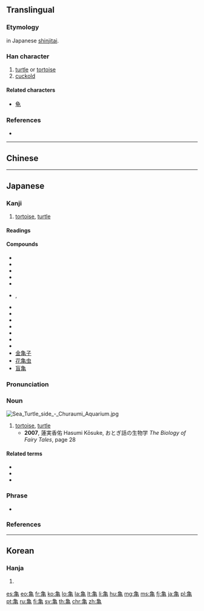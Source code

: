 {{also|龜}}<!-- may be replaced by zh-forms -->
==Translingual==
{{Han simplified forms|龜|亀|龟}}

===Etymology===
{{Han simp|龜}} in Japanese [[shinjitai]].

===Han character===
{{Han char|rn=5|rad=乙|as=10|sn=11|var=2|four=27716|canj=NWLU|ids=⿱⺈⿻昌乚,⿱⺈⿻日电}}

# [[turtle]] or [[tortoise]]
# [[cuckold]]

====Related characters====
* [[龟]]

===References===
* {{Han ref|kx=0142.281|dkj=00210|hdz=80010.190|uh=4E80|ud=20096}}

----

==Chinese==
{{zh-see|龜|v}}

----

==Japanese==

===Kanji===
{{ja-kanji|grade=c|rs=乙10|style=s|kyu=龜}}

# [[tortoise]], [[turtle]]

====Readings====
{{ja-readings
|goon=[[き]] (ki), [[く]] (ku) {{qualifier|non-[[w:Jōyō kanji|Jōyō]] reading}}, [[こん]] (kon) {{qualifier|non-[[w:Jōyō kanji|Jōyō]] reading}}
|kanon=[[き]] (ki), [[きゅう]] (kyū), from [[きう]] (kiu) {{qualifier|non-[[w:Jōyō kanji|Jōyō]] reading}}, [[きん]] (kin) {{qualifier|non-[[w:Jōyō kanji|Jōyō]] reading}}
|kun=[[かめ]] (kame)
|nanori=[[ひさ]] (hisa), [[ひさし]] (hisashi)}}

====Compounds====
* {{ja-r|青海亀|あおうみがめ}}
* {{ja-r|赤海亀|あかうみがめ}}
* {{ja-r|石亀|いしがめ}}
* {{ja-r|海亀|うみがめ}}
* {{ja-r|阿亀|おかめ}}
* {{ja-r|亀卜|かめうら}}, {{ja-r|亀卜|きぼく}}
* {{ja-r|亀鑑|きかん}}
* {{ja-r|亀甲|きっこう}}
* {{ja-r|亀甲模様|きっこうもよう}}
* {{ja-r|亀頭|きとう}}
* {{ja-r|亀裂|きれつ}}
* {{ja-r|銭亀|ぜにがめ}}
* {{ja-r|出歯亀|でばかめ}}
* [[金亀子]]
* [[花亀虫]]
* [[盲亀]]

{{ja-kanjitab|かめ|yomi=k}}

===Pronunciation===
{{ja-pron|yomi=k|かめ|acc=1|acc_ref=DJR,NHK}}

===Noun===
[[File:Sea Turtle side - Churaumi Aquarium.jpg|thumb]]
{{ja-noun|kyu=龜|かめ|カメ}}

# [[tortoise]], [[turtle]]
#* '''2007''', 蓮実香佑 Hasumi Kōsuke, おとぎ話の生物学 ''The Biology of Fairy Tales'', page 28
#*: {{ja-usex|休んで負けてしまったウサギと休まず走って勝利した'''カメ'''。|やすんで まけて しまった ウサギ と やすまず はしって しょうり した '''カメ'''。|The '''tortoise''' that ran without resting and won, and the hare that rested and lost.}}

====Related terms====
* {{l|ja|亀の甲}}
* {{l|ja|亀の子}}
* {{l|ja|亀の手}}

===Phrase===
* {{ja-r|盲亀浮木に値う|もうき ふぼく に あう}}

===References===
<references/>

----

==Korean==

===Hanja===
{{ko-hanja|hangeul=[[귀]], [[균]]|rv=gwi, gyun|mr=kwi, kyun}}

# {{defn|lang=ko|sort=龜00}}

[[Category:CJKV radicals| ]]

[[es:亀]]
[[eo:亀]]
[[fr:亀]]
[[ko:亀]]
[[lo:亀]]
[[la:亀]]
[[lt:亀]]
[[li:亀]]
[[hu:亀]]
[[mg:亀]]
[[ms:亀]]
[[fj:亀]]
[[ja:亀]]
[[pl:亀]]
[[pt:亀]]
[[ru:亀]]
[[fi:亀]]
[[sv:亀]]
[[th:亀]]
[[chr:亀]]
[[zh:亀]]